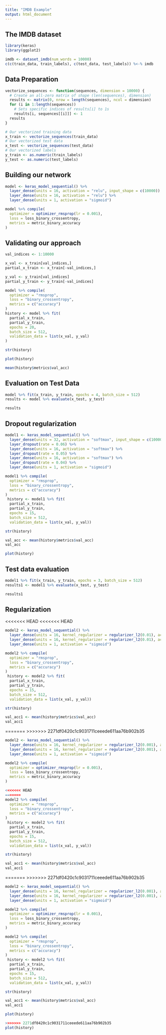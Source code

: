 ```yaml
---
title: "IMDB Example"
output: html_document
---
```


## The IMDB dataset


```r
library(keras)
library(ggplot2)

imdb <- dataset_imdb(num_words = 10000)
c(c(train_data, train_labels), c(test_data, test_labels)) %<-% imdb
```

## Data Preparation


```r
vectorize_sequences <- function(sequences, dimension = 10000) {
  # Create an all-zero matrix of shape (len(sequences), dimension)
  results <- matrix(0, nrow = length(sequences), ncol = dimension)
  for (i in 1:length(sequences))
    # Sets specific indices of results[i] to 1s
    results[i, sequences[[i]]] <- 1
  results
}
```

```r
# Our vectorized training data
x_train <- vectorize_sequences(train_data)
# Our vectorized test data
x_test <- vectorize_sequences(test_data)
# Our vectorized labels
y_train <- as.numeric(train_labels)
y_test <- as.numeric(test_labels)
```


## Building our network

```r
model <- keras_model_sequential() %>% 
  layer_dense(units = 16, activation = "relu", input_shape = c(10000)) %>% 
  layer_dense(units = 16, activation = "relu") %>% 
  layer_dense(units = 1, activation = "sigmoid")
```


```r
model %>% compile(
  optimizer = optimizer_rmsprop(lr = 0.001),
  loss = loss_binary_crossentropy,
  metrics = metric_binary_accuracy
) 
```


## Validating our approach


```r
val_indices <- 1:10000

x_val <- x_train[val_indices,]
partial_x_train <- x_train[-val_indices,]

y_val <- y_train[val_indices]
partial_y_train <- y_train[-val_indices]
```

```r
model %>% compile(
  optimizer = "rmsprop",
  loss = "binary_crossentropy",
  metrics = c("accuracy")
)
history <- model %>% fit(
  partial_x_train,
  partial_y_train,
  epochs = 20,
  batch_size = 512,
  validation_data = list(x_val, y_val)
)
```

```r
str(history)
```

```r
plot(history)
```


```r
mean(history$metrics$val_acc)
```


## Evaluation on Test Data


```r
model %>% fit(x_train, y_train, epochs = 4, batch_size = 512)
results <- model %>% evaluate(x_test, y_test)
```

```r
results
```


## Dropout regularization


```r
model1 <- keras_model_sequential() %>% 
  layer_dense(units = 32, activation = "softmax", input_shape = c(10000)) %>% 
  layer_dropout(rate = 0.06) %>%
  layer_dense(units = 16, activation = "softmax") %>%  
  layer_dropout(rate = 0.05) %>%
  layer_dense(units = 16, activation = "softmax") %>% 
  layer_dropout(rate = 0.04) %>%
  layer_dense(units = 1, activation = "sigmoid")
```




```r
model1 %>% compile(
  optimizer = "rmsprop",
  loss = "binary_crossentropy",
  metrics = c("accuracy")
)
 history <- model1 %>% fit(
  partial_x_train,
  partial_y_train,
  epochs = 15,
  batch_size = 512,
  validation_data = list(x_val, y_val))
```

```r
str(history)
```

```r
val_acc <- mean(history$metrics$val_acc)
val_acc
```



```r
plot(history)
```

## Test data evaluation


```r
model1 %>% fit(x_train, y_train, epochs = 3, batch_size = 512)
results1 <- model1 %>% evaluate(x_test, y_test)

```

```r
results1
```

## Regularization
<<<<<<< HEAD
<<<<<<< HEAD

```r
model2 <- keras_model_sequential() %>% 
  layer_dense(units = 16, kernel_regularizer = regularizer_l2(0.01), activation = "relu", input_shape = c(10000)) %>% 
  layer_dense(units = 16, kernel_regularizer = regularizer_l2(0.01), activation = "relu") %>% 
  layer_dense(units = 1, activation = "sigmoid")
```


```r
model2 %>% compile(
  optimizer = "rmsprop",
  loss = "binary_crossentropy",
  metrics = c("accuracy")
)
 history <- model2 %>% fit(
  partial_x_train,
  partial_y_train,
  epochs = 15,
  batch_size = 512,
  validation_data = list(x_val, y_val))
```

```r
str(history)
```


```r
val_acc1 <- mean(history$metrics$val_acc)
val_acc1
```

=======
>>>>>>> 2271df0420c1c9031711ceeede611aa76b902b35

```r
model2 <- keras_model_sequential() %>% 
  layer_dense(units = 16, kernel_regularizer = regularizer_l2(0.001), activation = "relu", input_shape = c(10000)) %>% 
  layer_dense(units = 16, kernel_regularizer = regularizer_l2(0.001), activation = "relu") %>% 
  layer_dense(units = 1, activation = "sigmoid")
```

```r
model2 %>% compile(
  optimizer = optimizer_rmsprop(lr = 0.001),
  loss = loss_binary_crossentropy,
  metrics = metric_binary_accuracy
) 
```

```r
<<<<<<< HEAD
=======
model2 %>% compile(
  optimizer = "rmsprop",
  loss = "binary_crossentropy",
  metrics = c("accuracy")
)
 history <- model2 %>% fit(
  partial_x_train,
  partial_y_train,
  epochs = 15,
  batch_size = 512,
  validation_data = list(x_val, y_val))
```

```r
str(history)
```


```r
val_acc1 <- mean(history$metrics$val_acc)
val_acc1
```
=======
>>>>>>> 2271df0420c1c9031711ceeede611aa76b902b35

```r
model2 <- keras_model_sequential() %>% 
  layer_dense(units = 16, kernel_regularizer = regularizer_l2(0.001), activation = "relu", input_shape = c(10000)) %>% 
  layer_dense(units = 16, kernel_regularizer = regularizer_l2(0.001), activation = "relu") %>% 
  layer_dense(units = 1, activation = "sigmoid")
```

```r
model2 %>% compile(
  optimizer = optimizer_rmsprop(lr = 0.001),
  loss = loss_binary_crossentropy,
  metrics = metric_binary_accuracy
) 
```

```r
model2 %>% compile(
  optimizer = "rmsprop",
  loss = "binary_crossentropy",
  metrics = c("accuracy")
)
 history <- model2 %>% fit(
  partial_x_train,
  partial_y_train,
  epochs = 15,
  batch_size = 512,
  validation_data = list(x_val, y_val))
```

```r
str(history)
```


```r
val_acc1 <- mean(history$metrics$val_acc)
val_acc1
```



```r
plot(history)
```

```r
>>>>>>> 2271df0420c1c9031711ceeede611aa76b902b35
plot(history)
```







